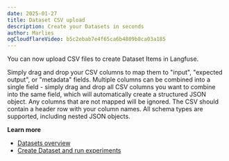 ```yaml
---
date: 2025-01-27
title: Dataset CSV upload
description: Create your Datasets in seconds
author: Marlies
ogCloudflareVideo: b5c2ebab7e4f65ca6b4809b8ca03a185
---
```



<ChangelogHeader />

You can now upload CSV files to create Dataset Items in Langfuse.

Simply drag and drop your CSV columns to map them to "input", "expected output", or "metadata" fields. Multiple columns can be combined into a single field - simply drag and drop all CSV columns you want to combine into the same field, which will automatically create a structured JSON object. Any columns that are not mapped will be ignored. The CSV should contain a header row with your column names. All schema types are supported, including nested JSON objects.

**Learn more**

- [Datasets overview](/docs/datasets/overview)
- [Create Dataset and run experiments](/docs/datasets/get-started)
